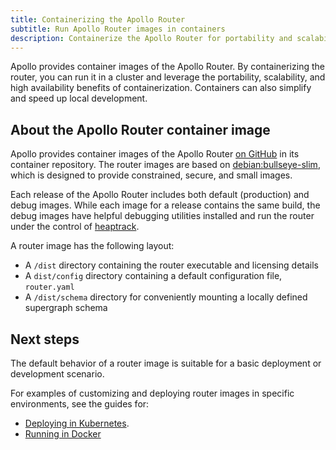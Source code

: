```yaml
---
title: Containerizing the Apollo Router
subtitle: Run Apollo Router images in containers
description: Containerize the Apollo Router for portability and scalability. Choose from default or debug images. Deploy in Kubernetes or run in Docker.
---
```



Apollo provides container images of the Apollo Router. By containerizing the router, you can run it in a cluster and leverage the portability, scalability, and high availability benefits of containerization. Containers can also simplify and speed up local development.

<ElasticNotice />

## About the Apollo Router container image

Apollo provides container images of the Apollo Router [on GitHub](https://github.com/apollographql/router/pkgs/container/router) in its container repository. The router images are based on [debian:bullseye-slim](https://hub.docker.com/_/debian/), which is designed to provide constrained, secure, and small images.

Each release of the Apollo Router includes both default (production) and debug images. While each image for a release contains the same build, the debug images have helpful debugging utilities installed and run the router under the control of [heaptrack](https://github.com/KDE/heaptrack).

A router image has the following layout:

* A `/dist` directory containing the router executable and licensing details
* A `dist/config` directory containing a default configuration file, `router.yaml`
* A `/dist/schema` directory for conveniently mounting a locally defined supergraph schema

## Next steps

The default behavior of a router image is suitable for a basic deployment or development scenario.

For examples of customizing and deploying router images in specific environments, see the guides for: 
* [Deploying in Kubernetes](./kubernetes/).
* [Running in Docker](./docker/)
